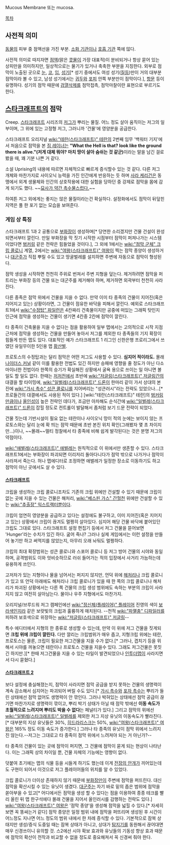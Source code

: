 Mucous Membrane 또는 mucosa. 

[[목차]]
== 사전적 의미 ==
[[동물]]의 피부 중 점액선을 가진 부분. [[소화 기관]]이나 [[호흡 기관]] 쪽에 많다. 

사전적 의미로 따지자면 [[점액]](맑은 [[콧물]]이 가장 대표적)이 분비되거나 항상 묻어 있는 상피만을 의미하지만, 일상적으로는 물기가 있거나 축축한 부분을 지칭한다. 외부로 점막이 노출된 곳으로 [[눈]], [[코]], [[입]], [[성기]][* 성기 중에서도 여성 성기([[질]]등)만이 거의 대부분 점막이라 볼 수 있고, 남성 성기에서는 [[귀두]]와 [[포피]] 안쪽 부분만이 점막이다.], [[항문]] 등이 유명하다. 성기의 점막 때문에 [[검열삭제]]를 점막접촉, 점막마찰이란 표현으로 부르기도 한다.

== [[스타크래프트]]의 점막 ==
Creep. [[스타크래프트]] 시리즈의 [[저그]]가 뿌리는 물질. 어느 정도 살아 움직이는 저그의 일부이며, 그 위에 있는 고정형 저그, 그러니까 '건물'에 영양분을 공급한다.

스타크래프트 오리지널 [[wiki:"테란(스타크래프트)" 테란]]의 2번째 임무 '백워터 기지'에서 처음으로 점막을 본 [[짐 레이너]]는 '''"What the Hell is that? look like the ground there is alive."(저게 대체 뭐야? 마치 땅이 살아 숨쉬는 것 같군)'''이라는 말을 남긴 걸로 봤을 때, 꽤 기분 나쁜 거 같다.

소설 Uprising의 내용에 따르면 자체적으로 빠르게 증식할수 있는 것 같다. 다른 저그 개체와 마찬가지로 사이오닉 능력을 가진 인간에게 반응하는 듯 하며 [[사라 케리건]]은 동맹에서 외계 생물체와 인간의 상호작용에 대한 실험을 당하던 중 강제로 점막을 몸에 감게 되기도 했다. ~~[http://www.playxp.com/sc2/story/view.php?article_id=2441704&page=2 묘사가 약간 촉수물스럽다.]~~

하여튼 저그 외에게는 좋지는 않은 물질이라는건 확실하다. 설정화에서도 점막이 뒤덮힌 지역은 풀 한 포기 없는 모습을 보여준다.
=== 게임 상 특징 ===
스타크래프트 1과 2 공통으로 [[부화장]]이 생성하며[* 당연한 소리겠지만 건물 건설이 완성되면서부터 깔린다. 만일 부화장을 막 짓기 시작한 시점부터 점막이 퍼져나가는 시스템이었다면 [[벙커링]] 같은 전략은 힘들었을 것이다.], 그 외에 1에서는 [[wiki:"점막 군체" 크립 콜로니]] 계열, 2에서는 [[wiki:"여왕(스타크래프트)" 여왕]]이 찍는 점막 종양이 생성하거나 [[대군주]]가 직접 뿌릴 수도 있고 땅굴벌레를 설치하면 주변에 자동으로 점막이 형성된다.

점막 생성을 시작하면 천천히 주위로 번져서 주변 지형을 덮는다. 제거하려면 점막을 퍼트리는 부화장 등의 건물 또는 대군주를 제거해야 하며, 제거하면 외곽부터 천천히 사라진다.

다른 종족은 점막 위에서 건물을 지을 수 없다. 만약 이미 타 종족의 건물이 지어진(혹은 지어지고 있는) 상황이라면, 그 건물이 점유한 바닥을 피해서 깔린다. 예외로 스타크래프트1에서 [[wiki:"수정탑" 파일런]]은 4칸짜리 건축물이지만 공중에 떠있는 그래픽 탓인지 인근에 점막을 생성하는 건물이 생기면 4칸중 2칸에 점막이 깔린다.

타 종족이 건축물을 지을 수 없다는 점을 활용하여 일부 맵에서는 고의적으로 시작 지점 근처에 점막을 생성하는 건물을 만들어 놓아서 저그를 제외한 타 종족들의 기지 확장이 힘들게 만든 맵도 있다. 대표적인 예가 스타크래프트 1 리그인 신한은행 프로리그에서 쓰였던 유일무이한 5인용 맵 [[황산벌]].
 
프로토스의 수정탑과는 달리 점막은 어떤 저그도 사용할 수 있다. '''심지어 적이라도.''' 몰래 [[나이더스 커널]] 같이 이를 활용한 전법도 있긴 하지만 승패에 영향을 줄 정도가 아닌 다소 마이너한 전법이라 한쪽의 승기가 확실해진 상황에서 굴욕 용으로 쓰이는 일 아니면 볼 일도 할 일도 없다. 한때는 [[저저전]]에서 초반에 [[wiki:"저글링(스타크래프트)" 저글링]]간의 대결을 할 타이밍에, [[wiki:"일벌레(스타크래프트)" 드론]]이 한마리 같이 가서 상대의 본진에 [[wiki:"가시 촉수" 성큰 콜로니]]를 지어버리는 "성큰러시"라는 전략도 있었으나...[* 프로들간의 대결에서도 사용된 적이 있다.] [wiki:"테란(스타크래프트)" 테란]의 [[벙커링]]만큼이나 [[올인]]성이 높은 전략인 데다가, 조금만 아차해도 순식간에 [[wiki:"일벌레(스타크래프트)" 드론]]이 잡힐 정도로 컨트롤이 발달해서 좀처럼 보기 드문 전략이 되었다.

건물 짓는데 기반시설이 필요 없는 테란이나 사이오닉 망이 적의 눈에는 보이지 않는 프로토스와는 달리 눈에 확 띄는 점막 때문에 초반 본진 위치 확인(그래봤자 몇 초 차이지만...)이나, ~~몰래~~멀티 정찰에서 타 종족에 비해 쉽게 발각된다는 것은 분명 저그의 약점이다.

[[wiki:"애벌레(스타크래프트)" 애벌레]]는 원칙적으로 이 위에서만 생존할 수 있다. 스타크래프트1에서는 부화장이 파괴되면 이리저리 돌아다니다가 점막 밖으로 나가거나 점막이 사라져서 죽는다. 허나 맵에디터로 조정하면 애벌레가 일정한 장소로 이동하기도 하고 점막이 아닌 곳에서도 살 수 있다.
==== [[스타크래프트]] ====
크립을 생성하는 크립 콜로니조차도 기존의 크립 위에만 건설할 수 있기 때문에 크립이 없는 곳에 지을 수 있는 건물은 해처리, [[wiki:"베스핀 가스" 간헐천]] 위에만 건설할 수 있는 [[wiki:"추출장" 익스트랙터]]뿐이다.

크립이 엄연히 영양분을 공급하고 있다는 설정에도 불구하고, 이미 지어진(혹은 지어지고 있는) 상황에서 크립이 끊겨도 멀쩡히 살아있다. 심지어 해당 건물 바닥에 붙어있던 크립도 그대로 있다. 스타크래프트 설정 편집기 등에서 저그 건물을 뜯어보면 'Hunger'라는 수치가 있긴 하다. 굶어 죽나? 그러나 실제 게임에서는 이런 설정을 만들어 놓기만 하고 써먹지를 않았는지, 아무리 오래 놔둬도 멀쩡하다.

크립의 최대 확장범위는 성큰 콜로니와 스포어 콜로니 등 저그 방어 건물의 시야와 동일하며, 공격범위도 이와 엇비슷하므로 러쉬 들어가는 적의 입장에서 사거리 가늠하는데 유용하게 쓰인다.

고저차가 있는 지형이나 물을 넘어서는 퍼지지 않지만, 언덕 위에 [[해처리]]나 크립 콜로니가 있고 또 언덕 아래에도 해처리나 크립 콜로니가 있을 때 한 쪽의 크립 콜로니나 해처리가 파괴된 상황에서는 다른 쪽 건물의 크립 생성 범위에도 속하는 부분의 크립이 사라지지 않고 여전히 살아남는다. 물이나 우주 지형에서도 마찬가지.

오리지널/브루드워 저그 캠페인에선 [[wiki:"정신체(플레이어)" 플레이어]] 진영의 색이 [[보라색]]인지라 같은 보랏빛의 크립과 훌륭하게 매치된다. --천적 [[wiki:"파멸충" 디파일러]]를 피하려 보호색으로 위장하는 [[wiki:"저글링(스타크래프트)" 저글링]]--

특수 에디터에서 지형의 한 종류로 생성할 수 있는데, 만약 이 위에 저그 건물을 짓게되면 '''크립 위에 크립이 깔린다.'''
다만 깔리는 크립범위가 매우 좁고, 지형크립 위에는 테란, 프로토스는 물론, 크립이 필요한 저그건물을 지을 수가 없다.[* 그러나, 겹치기 등을 위해서 시야를 꺼놓으면 테란이나 프로토스 건물을 지을수 있다. 그래도 저그건물은 못짓긴 하지만.][* 한때 저그건물을 지을 수 있는 타일이 발견되었으나 [[인투더맵]]이 사라지면서 다시 묻혔다.]

==== [[스타크래프트 2]] ====
보다 설정에 충실해졌는지, 점막이 사라지면 점막 공급을 받지 못하는 건물의 생명력이 계속 감소해서 심지어는 파괴되어 버릴 수도 있다.[* [[가시 촉수]]와 [[포자 촉수]]는 뿌리가 들린 상태에선 점막 없어도 생명력이 안 깎인다. 그러나 박혀있는 상태에선 점막 공급이 끊기면 마찬가지로 생명력이 깎이고, 뿌리 박기 상태가 아닐 때 점막 밖에선 '''이동 속도가 초월적으로 느려지며 뿌리도 박을 수 없다'''는 페널티가 있다.] 그리고 점막의 위에선 [[wiki:"일벌레(스타크래프트)" 일벌레]]를 제외한 저그 지상 유닛의 이동속도가 빨라진다.[* 대부분의 지상 유닛들은 30%, [[히드라리스크]]는 50%, [[wiki:"여왕(스타크래프트)" 여왕]]은 165% 정도 이동 속도가 증가한다.] 그러나 타 종족의 유닛이 점막 위에서 느려지진 않는다.--저그는 그대로고 타 종족이 점막 위에서 느려져야 되는 거 아닌가?--

타 종족의 건물이 있는 곳에 점막이 퍼지면, 그 건물에 점막이 묻게 되는 현상이 나타난다. 이는 그래픽 상의 차이일 뿐, 건물 자체의 기능에는 영향이 없다.

덧붙여 초기에는 맵의 식물 등을 시들게 하기도 했는데 이게 [[전장의 안개]]가 끼어있는데도 구현이 되어서 이것으로 저그 플레이어들의 위치를 알 수 있었다.

크립 콜로니가 더이상 존재하지 않기 때문에 [[부화장]]만이 주변에 점막을 퍼뜨린다. 대신 점막을 확산시킬 수 있는 유닛이 생겼다. [[대군주]]는 자기 바로 밑의 좁은 범위에 점막을 쏟아부을 수 있고[* 어디에서든 점막을 생성 할 수 있다는 점을 이용하여 종종 테크를 빨리 올린 뒤 맵 한구석에다 몰래 건물을 지어서 올인러시를 감행하는 전략도 있다.] [[wiki:"여왕(스타크래프트)" 여왕]]은 '점막 종양'을 생성해 점막을 넓힐 수 있다.[* 자세히 보면 꼭 똥싸는거 같다] 점막 종양은 일정 범위 내에 점막을 퍼뜨리며 생성된 후 시간이 어느정도 지나면 어느 정도의 범위 내에서 한 차례 증식할 수 있다. 기본적으로 잠복 상태지만 생성/증식 도중일 때는 잠복 상태가 아니고, 상대가 [[탐지기]]를 동원해서 끊어대면 매우 신경쓰이니 유의할 것. 스2에선 시야 확보 효과와 유닛들의 기동성 향상 효과 때문에 점막의 확산이 전작과 비교할 수 없을 정도로 중요해져서 꼭 신경써 줘야 한다. 
